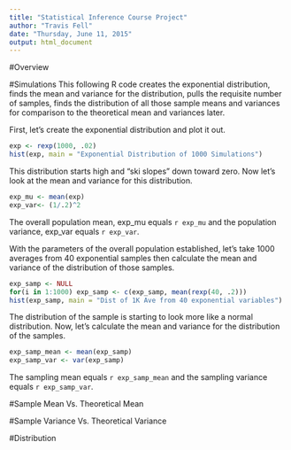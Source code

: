 ```yaml
---
title: "Statistical Inference Course Project"
author: "Travis Fell"
date: "Thursday, June 11, 2015"
output: html_document
---
```

#Overview

#Simulations
This following R code creates the exponential distribution, finds the mean and variance for the distribution, pulls the requisite number of samples, finds the distribution of all those sample means and variances for comparison to the theoretical mean and variances later. 

First, let's create the exponential distribution and plot it out. 
``` R
exp <- rexp(1000, .02)
hist(exp, main = "Exponential Distribution of 1000 Simulations")
```
This distribution starts high and "ski slopes" down toward zero. Now let's look at the mean and variance for this distribution.
```r
exp_mu <- mean(exp)
exp_var<- (1/.2)^2
```
The overall population mean, exp_mu equals `r exp_mu` and the population variance, exp_var equals `r exp_var`. 

With the parameters of the overall population established, let's take 1000 averages from 40 exponential samples then calculate the mean and variance of the distribution of those samples. 
```r
exp_samp <- NULL
for(i in 1:1000) exp_samp <- c(exp_samp, mean(rexp(40, .2)))
hist(exp_samp, main = "Dist of 1K Ave from 40 exponential variables")
```

The distribution of the sample is starting to look more like a normal distribution. Now, let's calculate the mean and variance for the distribution of the samples.
```r
exp_samp_mean <- mean(exp_samp)
exp_samp_var <- var(exp_samp)
```
The sampling mean equals `r exp_samp_mean` and the sampling variance equals `r exp_samp_var`. 

#Sample Mean Vs. Theoretical Mean

#Sample Variance Vs. Theoretical Variance

#Distribution


